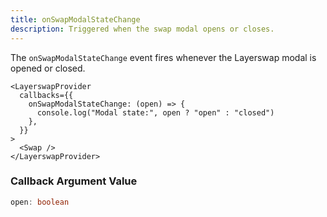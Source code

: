 ```yaml
---
title: onSwapModalStateChange
description: Triggered when the swap modal opens or closes.
---
```


The `onSwapModalStateChange` event fires whenever the Layerswap modal is opened or closed.

```tsx
<LayerswapProvider
  callbacks={{
    onSwapModalStateChange: (open) => {
      console.log("Modal state:", open ? "open" : "closed")
    },
  }}
>
  <Swap />
</LayerswapProvider>
```

### Callback Argument Value

```TypeScript  theme={"system"}
open: boolean
```